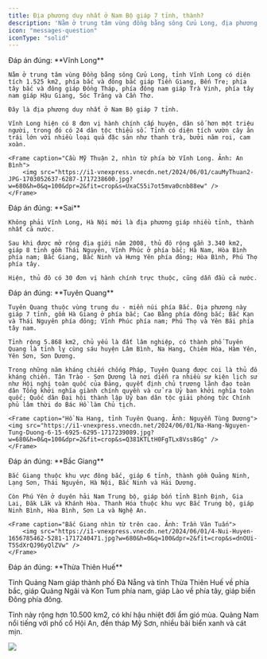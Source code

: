 ```yaml
---
title: Địa phương duy nhất ở Nam Bộ giáp 7 tỉnh, thành?
description: 'Nằm ở trung tâm vùng đồng bằng sông Cửu Long, địa phương này giáp 7 tỉnh, thành - nhiều nhất Nam Bộ.'
icon: "messages-question"
iconType: "solid"
---
```


<Accordion title="1/5. Địa phương nào ở Nam Bộ giáp 7 tỉnh, thành? [Hậu Giang - Cần Thơ - Vĩnh Long]">
    Đáp án đúng: **Vĩnh Long**

    Nằm ở trung tâm vùng Đồng bằng sông Cửu Long, tỉnh Vĩnh Long có diện tích 1.525 km2, phía bắc và đông bắc giáp Tiền Giang, Bến Tre; phía tây bắc và đông giáp Đồng Tháp, phía đông nam giáp Trà Vinh, phía tây nam giáp Hậu Giang, Sóc Trăng và Cần Thơ.

    Đây là địa phương duy nhất ở Nam Bộ giáp 7 tỉnh.

    Vĩnh Long hiện có 8 đơn vị hành chính cấp huyện, dân số hơn một triệu người, trong đó có 24 dân tộc thiểu số. Tỉnh có diện tích vườn cây ăn trái lớn với nhiều loại quả đặc sản như thanh trà, bưởi năm roi, cam xoàn.

    <Frame caption="Cầu Mỹ Thuận 2, nhìn từ phía bờ Vĩnh Long. Ảnh: An Bình">
        <img src="https://i1-vnexpress.vnecdn.net/2024/06/01/cauMyThuan2-JPG-1703052637-6287-1717238600.jpg?w=680&h=0&q=100&dpr=2&fit=crop&s=UxaCS5i7ot5mva0cnb88ew" />
    </Frame>
</Accordion>

<Accordion title="2/5. Đây là địa phương giáp nhiều tỉnh, thành nhất cả nước? [Đúng - Sai]">
    Đáp án đúng: **Sai**

    Không phải Vĩnh Long, Hà Nội mới là địa phương giáp nhiều tỉnh, thành nhất cả nước.

    Sau khi được mở rộng địa giới năm 2008, thủ đô rộng gần 3.340 km2, giáp 8 tỉnh gồm Thái Nguyên, Vĩnh Phúc ở phía bắc; Hà Nam, Hòa Bình phía nam; Bắc Giang, Bắc Ninh và Hưng Yên phía đông; Hòa Bình, Phú Thọ phía tây.

    Hiện, thủ đô có 30 đơn vị hành chính trực thuộc, cũng dẫn đầu cả nước.
</Accordion>

<Accordion title="3/5. Ngoài Vĩnh Long, tỉnh nào cũng giáp 7 địa phương? [Hài Dương - Tuyên Quang - Yên Bái]">
    Đáp án đúng: **Tuyên Quang**

    Tuyên Quang thuộc vùng trung du - miền núi phía Bắc. Địa phương này giáp 7 tỉnh, gồm Hà Giang ở phía bắc; Cao Bằng phía đông bắc; Bắc Kạn và Thái Nguyên phía đông; Vĩnh Phúc phía nam; Phú Thọ và Yên Bái phía tây nam.

    Tỉnh rộng 5.868 km2, chủ yếu là đất lâm nghiệp, có thành phố Tuyên Quang là tỉnh lỵ cùng sáu huyện Lâm Bình, Na Hang, Chiêm Hóa, Hàm Yên, Yên Sơn, Sơn Dương.

    Trong những năm kháng chiến chống Pháp, Tuyên Quang được coi là thủ đô kháng chiến. Tân Trào - Sơn Dương là nơi diễn ra nhiều sự kiện lịch sử như Hội nghị toàn quốc của Đảng, quyết định chủ trương lãnh đạo toàn dân Tổng khởi nghĩa giành chính quyền và cử ra Uỷ ban khởi nghĩa toàn quốc; Quốc dân Đại hội thành lập Uỷ ban dân tộc giải phóng tức Chính phủ lâm thời do Bác Hồ làm Chủ tịch.

    <Frame caption="Hồ Na Hang, tỉnh Tuyên Quang. Ảnh: Nguyễn Tùng Dương">
    <img src="https://i1-vnexpress.vnecdn.net/2024/06/01/Na-Hang-Nguyen-Tung-Duong-6-15-6925-6295-1717239089.jpg?w=680&h=0&q=100&dpr=2&fit=crop&s=Q381KTLtH0FgTLx8VssBGg" />
    </Frame>
</Accordion>

<Accordion title="4/5. Tỉnh nào dưới đây giáp nhiều địa phương nhất? [Phú Yên - Bắc Giang - Thanh Hóa]">
    Đáp án đúng: **Bắc Giang**

    Bắc Giang thuộc khu vực đông bắc, giáp 6 tỉnh, thành gồm Quảng Ninh, Lạng Sơn, Thái Nguyên, Hà Nội, Bắc Ninh và Hải Dương.

    Còn Phú Yên ở duyên hải Nam Trung bộ, giáp bốn tỉnh Bình Định, Gia Lai, Đăk Lăk và Khánh Hòa. Thanh Hóa thuộc khu vực Bắc Trung bộ, giáp Ninh Bình, Hòa Bình, Sơn La và Nghệ An.

    <Frame caption="Bắc Giang nhìn từ trên cao. Ảnh: Trần Văn Tuấn">
        <img src="https://i1-vnexpress.vnecdn.net/2024/06/01/4-Nui-Huyen-1656785462-5281-1717240471.jpg?w=680&h=0&q=100&dpr=2&fit=crop&s=dnOUi-T5SdXrQJ96yQlZVw" />
    </Frame>
</Accordion>

<Accordion title="5/5. Tỉnh Quảng Nam giáp với địa phương nào ở phía bắc? [Thừa Thiên Huế - Quảng Ngãi - Quảng Trị]">
Đáp án đúng: **Thừa Thiên Huế**

Tỉnh Quảng Nam giáp thành phố Đà Nẵng và tỉnh Thừa Thiên Huế về phía bắc, giáp Quảng Ngãi và Kon Tum phía nam, giáp Lào về phía tây, giáp biển Đông phía đông.

Tỉnh này rộng hơn 10.500 km2, có khí hậu nhiệt đới ẩm gió mùa. Quảng Nam nổi tiếng với phố cổ Hội An, đền tháp Mỹ Sơn, nhiều bãi biển xanh và cát mịn.

<Frame caption="Một góc thành phố Tam Kỳ. tỉnh Quảng Nam, nhìn từ trên cao. Ảnh: B.V">
  <img src="https://i1-vnexpress.vnecdn.net/2024/06/01/tamky-8831-1711711481-3464-1717240564.jpg?w=680&h=0&q=100&dpr=2&fit=crop&s=TJtpqdYr0fZxNlFRkpcuPw" />
</Frame>
</Accordion>